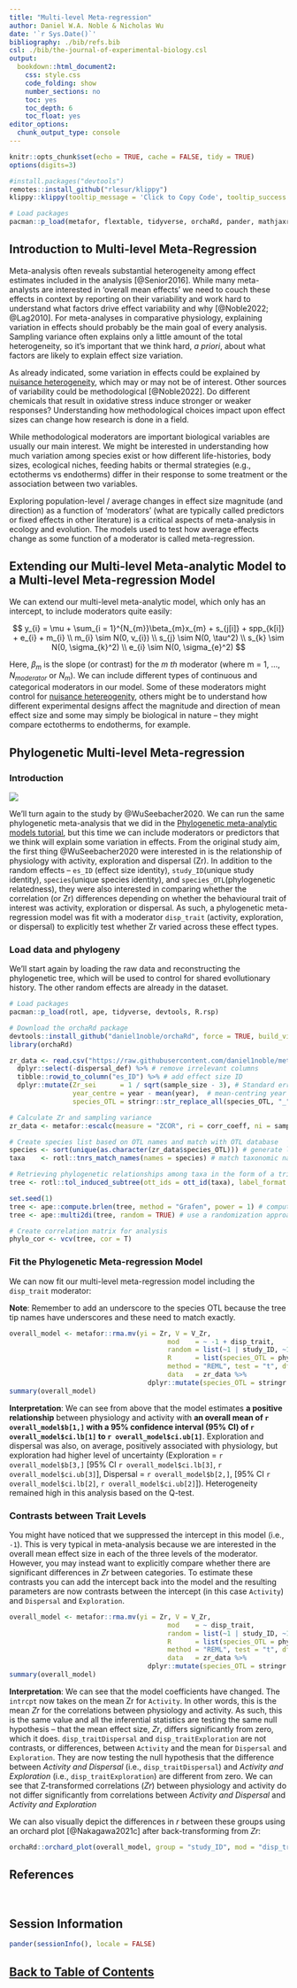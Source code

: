 ```yaml
---
title: "Multi-level Meta-regression"
author: Daniel W.A. Noble & Nicholas Wu
date: '`r Sys.Date()`'
bibliography: ./bib/refs.bib
csl: ./bib/the-journal-of-experimental-biology.csl
output:
  bookdown::html_document2:
    css: style.css
    code_folding: show
    number_sections: no
    toc: yes
    toc_depth: 6
    toc_float: yes
editor_options: 
  chunk_output_type: console
---
```


```r
knitr::opts_chunk$set(echo = TRUE, cache = FALSE, tidy = TRUE)
options(digits=3)
```

```r
#install.packages("devtools")
remotes::install_github("rlesur/klippy")
klippy::klippy(tooltip_message = 'Click to Copy Code', tooltip_success = 'Done', position = 'right', color = "red")

# Load packages
pacman::p_load(metafor, flextable, tidyverse, orchaRd, pander, mathjaxr, equatags, vembedr, magick)

```

## **Introduction to Multi-level Meta-Regression**

Meta-analysis often reveals substantial heterogeneity among effect estimates included in the analysis [@Senior2016]. While many meta-analysts are interested in 'overall mean effects' we need to couch these effects in context by reporting on their variability and work hard to understand what factors drive effect variability and why [@Noble2022; @Lag2010]. For meta-analyses in comparative physiology, explaining variation in effects should probably be the main goal of every analysis. Sampling variance often explains only a little amount of the total heterogeneity, so it's important that we think hard, *a priori*, about what factors are likely to explain effect size variation. 

As already indicated, some variation in effects could be explained by [nuisance heterogeneity](https://daniel1noble.github.io/meta-workshop/nuis-het), which may or may not be of interest. Other sources of variability could be methodological [@Noble2022]. Do different chemicals that result in oxidative stress induce stronger or weaker responses? Understanding how methodological choices impact upon effect sizes can change how research is done in a field. 

While methodological moderators are important biological variables are usually our main interest. We might be interested in understanding how much variation among species exist or how different life-histories, body sizes, ecological niches, feeding habits or thermal strategies (e.g., ectotherms vs endotherms) differ in their response to some treatment or the association between two variables. 

Exploring population-level / average changes in effect size magnitude (and direction) as a function of 'moderators' (what are typically called predictors or fixed effects in other literature) is a critical aspects of meta-analysis in ecology and evolution. The models used to test how average effects change as some function of a moderator is called meta-regression. 

## **Extending our Multi-level Meta-analytic Model to a Multi-level Meta-regression Model**

We can extend our multi-level meta-analytic model, which only has an intercept, to include moderators quite easily: 

$$
y_{i} = \mu + \sum_{i = 1}^{N_{m}}\beta_{m}x_{m} +  s_{j[i]} + spp_{k[i]} + e_{i} + m_{i} \\
m_{i} \sim N(0, v_{i}) \\
s_{j} \sim N(0, \tau^2) \\
s_{k} \sim N(0, \sigma_{k}^2) \\
e_{i} \sim N(0, \sigma_{e}^2)
$$

Here, $\beta_{m}$ is the slope (or contrast) for the *m th* moderator (where m = 1, ..., $N_{moderator}$ or $N_{m}$). We can include different types of continuous and categorical moderators in our model. Some of these moderators might control for [nuisance hetereogenity](https://daniel1noble.github.io/meta-workshop/nuis-het), others might be to understand how different experimental designs affect the magnitude and direction of mean effect size and some may simply be biological in nature -- they might compare ectotherms to endotherms, for example.  

## **Phylogenetic Multi-level Meta-regression**

### Introduction
![](./figs/WuSeebacher.png)

We'll turn again to the study by @WuSeebacher2020.  We can run the same phylogenetic meta-analysis that we did in the [Phylogenetic meta-analytic models tutorial](https://daniel1noble.github.io/meta-workshop/phylo), but this time we can include moderators or predictors that we think will explain some variation in effects. From the original study aim, the first thing @WuSeebacher2020 were interested in is the relationship of physiology with activity, exploration and dispersal (Zr). In addition to the random effects  --  `es_ID` (effect size identity), `study_ID`(unique study identity), `species`(unique species identity), and `species_OTL`(phylogenetic relatedness), they were also interested in comparing whether the correlation (or Zr) differences depending on whether the behavioural trait of interest was activity, exploration or dispersal. As such, a phylogenetic meta-regression model was fit with a moderator `disp_trait` (activity, exploration, or dispersal) to explicitly test whether Zr varied across these effect types.

### Load data and phylogeny

We'll start again by loading the raw data and reconstructing the phylogenetic tree, which will be used to control for shared evollutionary history. The other random effects are already in the dataset.

```r
# Load packages
pacman::p_load(rotl, ape, tidyverse, devtools, R.rsp)

# Download the orchaRd package
devtools::install_github("daniel1noble/orchaRd", force = TRUE, build_vignettes = TRUE)
library(orchaRd)

zr_data <- read.csv("https://raw.githubusercontent.com/daniel1noble/meta-workshop/gh-pages/data/ind_disp_raw_data.csv") %>%
  dplyr::select(-dispersal_def) %>% # remove irrelevant columns
  tibble::rowid_to_column("es_ID") %>% # add effect size ID
  dplyr::mutate(Zr_sei      = 1 / sqrt(sample_size - 3), # Standard error (SE)
                year_centre = year - mean(year),  # mean-centring year of publication
                species_OTL = stringr::str_replace_all(species_OTL, "_", " ")) # remove underscore for some species with missing underscore. Some inconsistency when curating the database.

# Calculate Zr and sampling variance
zr_data <- metafor::escalc(measure = "ZCOR", ri = corr_coeff, ni = sample_size, data = zr_data, var.names = c("Zr", "V_Zr"))

# Create species list based on OTL names and match with OTL database
species <- sort(unique(as.character(zr_data$species_OTL))) # generate list of species (as character format)
taxa    <- rotl::tnrs_match_names(names = species) # match taxonomic names to the OTL

# Retrieving phylogenetic relationships among taxa in the form of a trimmed sub-tree
tree <- rotl::tol_induced_subtree(ott_ids = ott_id(taxa), label_format = "name")

set.seed(1) 
tree <- ape::compute.brlen(tree, method = "Grafen", power = 1) # compute branch lengths
tree <- ape::multi2di(tree, random = TRUE) # use a randomization approach to deal with polytomies

# Create correlation matrix for analysis
phylo_cor <- vcv(tree, cor = T)
```

### Fit the Phylogenetic Meta-regression Model

We can now fit our multi-level meta-regression model including the `disp_trait` moderator:

**Note**: Remember to add an underscore to the species OTL because the tree tip names have underscores and these need to match exactly.

```r
overall_model <- metafor::rma.mv(yi = Zr, V = V_Zr, 
                                        mod    = ~ -1 + disp_trait, 
                                        random = list(~1 | study_ID, ~1 | es_ID, ~1 | species, ~1 | species_OTL),
                                        R      = list(species_OTL = phylo_cor),
                                        method = "REML", test = "t", dfs = "contain",
                                        data   = zr_data %>%
                                   dplyr::mutate(species_OTL = stringr::str_replace_all(species_OTL, " ", "_")))
summary(overall_model)
```

**Interpretation**: We can see from above that the model estimates **a positive relationship** between physiology and activity with **an overall mean of `r overall_model$b[1,]` with a 95% confidence interval (95% CI) of `r overall_model$ci.lb[1]` to `r overall_model$ci.ub[1]`**. Exploration and dispersal was also, on average, positively associated with physiology, but exploration had higher level of uncertainty (Exploration = `r overall_model$b[3,]` [95% CI `r overall_model$ci.lb[3]`, `r overall_model$ci.ub[3]`], Dispersal = `r overall_model$b[2,]`, [95% CI `r overall_model$ci.lb[2]`, `r overall_model$ci.ub[2]`]). Heterogeneity remained high in this analysis based on the Q-test. 

### Contrasts between Trait Levels

You might have noticed that we suppressed the intercept in this model (i.e., `-1`). This is very typical in meta-analysis because we are interested in the overall mean effect size in each of the three levels of the moderator. However, you may instead want to explicitly compare whether there are significant differences in *Zr* between categories. To estimate these contrasts you can add the intercept back into the model and the resulting parameters are now contrasts between the intercept (in this case `Activity`) and `Dispersal` and `Exploration`.

```r
overall_model <- metafor::rma.mv(yi = Zr, V = V_Zr, 
                                        mod    = ~ disp_trait, 
                                        random = list(~1 | study_ID, ~1 | es_ID, ~1 | species, ~1 | species_OTL),
                                        R      = list(species_OTL = phylo_cor),
                                        method = "REML", test = "t", dfs = "contain",
                                        data   = zr_data %>%
                                   dplyr::mutate(species_OTL = stringr::str_replace_all(species_OTL, " ", "_")))
summary(overall_model)
```

**Interpretation**: We can see that the model coefficients have changed. The `intrcpt` now takes on the mean Zr for `Activity`. In other words, this is the mean *Zr* for the correlations between physiology and activity. As such, this is the same value and all the inferential statistics are testing the same null hypothesis -- that the mean effect size, *Zr*, differs significantly from zero, which it does. `disp_traitDispersal` and `disp_traitExploration` are not contrasts, or differences, between `Activity` and the mean for `Dispersal` and `Exploration`. They are now testing the null hypothesis that the difference between *Activity and Dispersal* (i.e., `disp_traitDispersal`) and *Activity and Exploration* (i.e., `disp_traitExploration`) are different from zero. We can see that Z-transformed correlations (*Zr*) between physiology and activity do not differ significantly from correlations between *Activity and Dispersal* and *Activity and Exploration*

We can also visually depict the differences in *r* between these groups using an orchard plot [@Nakagawa2021c] after back-transforming from *Zr*: 

```r
orchaRd::orchard_plot(overall_model, group = "study_ID", mod = "disp_trait", data = zr_data, xlab = "Correlation Coefficient (r)", transfm = "tanh", angle = 45)
```

## **References**

<div id="refs"></div>

<br>

## **Session Information**

```r
pander(sessionInfo(), locale = FALSE)
```

## [Back to Table of Contents](https://daniel1noble.github.io/meta-workshop/) {.hide}

<div class="tocify-extend-page" data-unique="tocify-extend-page" style="height: 0;"></div>
